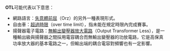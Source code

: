 '''OTL'''可能代表以下意思：

*網路語言：[[失意體前屈|失意體前屈]]（Orz）的另外一種表現形式。
*自由車：[[超過時限|超過時限]]（over time limit），指未能在規定時限內完成賽事。
*揚聲器電子電路：[[無輸出變壓器放大電路|無輸出變壓器放大電路]]（Output Transformer Less），是一種輸出級與揚聲器之間採用電容耦合而無輸出變壓器的功放電路，它是高保真功率放大器的基本電路之一，但輸出端的耦合電容對頻響也有一定影響。
{{disambig|cat=三字拉丁字母縮寫消歧義}}
